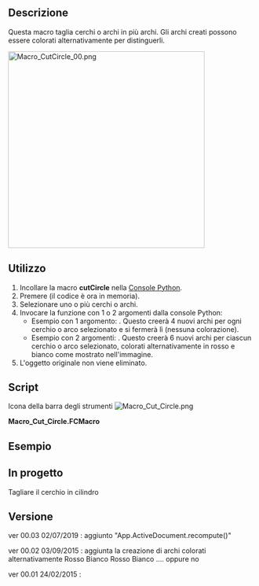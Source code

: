 <languages/>

{{Macro/it
|Name=Macro Cut Circle
|Translate=Taglia Cerchio
|Description=Taglia cerchi o archi in più archi. Gli archi creati possono essere colorati alternativamente per distinguerli.<br/>{{ColoredText|(Riga di comando, incolla la macro completa nella console Python)}}.
|Author=mario52
|Version=00.03
|Date=2019-07-02
|Download=[https://wiki.freecad.org/images/9/93/Macro_Cut_Circle.png ToolBar Icon]
}}

<span id="Description"></span>
==Descrizione==

Questa macro taglia cerchi o archi in più archi. Gli archi creati possono essere colorati alternativamente per distinguerli.

[[File:Macro CutCircle 00.png|400px]]
{{Caption|CutCircle}}

<span id="Usage"></span>
==Utilizzo==

# Incollare la macro '''cutCircle''' nella [[Python_console/it|Console Python]].
# Premere {{KEY|Enter}} (il codice è ora in memoria).
# Selezionare uno o più cerchi o archi.
# Invocare la funzione {{Incode|cutCircle()}} con 1 o 2 argomenti dalla console Python:
#* Esempio con 1 argomento: {{Incode|cutCircle(4)}}. Questo creerà 4 nuovi archi per ogni cerchio o arco selezionato e si fermerà lì (nessuna colorazione).
#* Esempio con 2 argomenti: {{Incode|cutCircle(6, 1)}}. Questo creerà 6 nuovi archi per ciascun cerchio o arco selezionato, colorati alternativamente in rosso e bianco come mostrato nell'immagine.
# L'oggetto originale non viene eliminato.

==Script==

Icona della barra degli strumenti [[Image:Macro_Cut_Circle.png]]

'''Macro_Cut_Circle.FCMacro'''

{{MacroCode|code=

# selection circle(s) (circles and arcs)
# give number of cut, biColor 0/1
# cut the circle to x arcs
# if biColor is <> 0 the arcs are colored alternately Red White Red White ....
# 
 
__title__   = "cutCircle"
__author__  = "Mario52"
__date__    = "02/07/2019"
__version__ = "00.03"

import Draft
global biscolor ; biscolor = 0
def cutCircle(number = 2, biColor = 0):
    global biscolor
    def defbiColor(objet):
        global biscolor
        if biscolor == 0:
            FreeCADGui.ActiveDocument.getObject(objet.Name).LineColor = (1.0,0.0,0.0) # 255 = 1 (10 = (1/255 * 10 ))
            biscolor = 1
        else:
            FreeCADGui.ActiveDocument.getObject(objet.Name).LineColor = (1.0,1.0,1.0) # 255 = 1 (10 = (1/255 * 10 ))
            biscolor = 0
    selection = FreeCADGui.Selection.getSelection()
    for piece in selection:
        nom = piece.Name
        if (nom[:6] == "Circle") or (nom[:8] == "Cylinder"):
            circonference = piece.Shape.Length
            rayon = piece.Radius
            placem = piece.Placement
 
            if (nom[:8] == "Cylinder"):
                pivot0 = float(piece.Angle/number)
                FreeCAD.Console.PrintMessage("Cylinder"+"\n")
            else:
                pivot0 = float(360/number)
                FreeCAD.Console.PrintMessage("Circle"+"\n")
            pivot1 = 0.0
            for i in range(number):
                cercle = Draft.makeCircle(radius=rayon,placement=placem,face=False,startangle=(pivot1),endangle=(pivot0+pivot1),support=None)
                if biColor != 0:
                    defbiColor(cercle)
                pivot1 += pivot0
        elif nom[:3] == "Arc":
            FreeCAD.Console.PrintMessage("Arc"+"\n")
            circonference = piece.Shape.Length
            rayon = piece.Radius
            placem = piece.Placement
            First = float(piece.FirstAngle)
            Last  = float(piece.LastAngle)
            pivot0 = abs((First - Last) / number)
            pivot1 = 0.0
            for i in range(number):
                cercle = Draft.makeCircle(radius=rayon,placement=placem,face=False,startangle=(pivot1+First),endangle=(pivot0+pivot1+First),support=None)
                if biColor != 0:
                    defbiColor(cercle)
                pivot1 += pivot0
    App.ActiveDocument.recompute()

#cutCircle(5, 1)  # here with 5 arcs and colored
#cutCircle(4)     #

}}

<span id="Example"></span>
== Esempio ==

{{Code|code=
cutCircle(5, 1)  # here with 5 arcs and colored
cutCircle(4)     #
}}

<span id="Project"></span>
==In progetto==

Tagliare il cerchio in cilindro

<span id="Version"></span>
==Versione==

ver 00.03 02/07/2019 : aggiunto "App.ActiveDocument.recompute()"

ver 00.02 03/09/2015 : aggiunta la creazione di archi colorati alternativamente Rosso Bianco Rosso Bianco .... oppure no

ver 00.01 24/02/2015 :